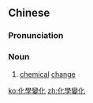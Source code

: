 {{also|化学变化}}
==Chinese==
{{zh-forms|s=化学变化|type=22}}

===Pronunciation===
{{zh-pron
|m=huàxué biànhuà
|cat=n
}}

===Noun===
{{zh-noun}}

# [[chemical]] [[change]]

[[ko:化學變化]]
[[zh:化學變化]]